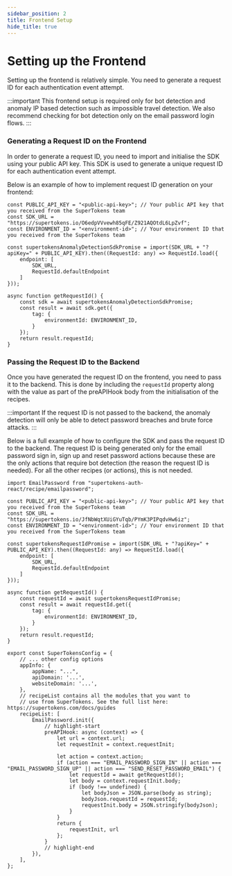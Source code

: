 ```yaml
---
sidebar_position: 2
title: Frontend Setup
hide_title: true
---
```


# Setting up the Frontend

Setting up the frontend is relatively simple. You need to generate a request ID for each authentication event attempt. 

:::important
This frontend setup is required only for bot detection and anomaly IP based detection such as impossible travel detection. We also recommend checking for bot detection only on the email password login flows. 
:::

### Generating a Request ID on the Frontend

In order to generate a request ID, you need to import and initialise the SDK using your public API key. This SDK is used to generate a unique request ID for each authentication event attempt.

Below is an example of how to implement request ID generation on your frontend:


```tsx
const PUBLIC_API_KEY = "<public-api-key>"; // Your public API key that you received from the SuperTokens team
const SDK_URL = "https://supertokens.io/O6edpVVvewh85qFE/Z921AQOtdL6LpZvf";
const ENVIRONMENT_ID = "<environment-id>"; // Your environment ID that you received from the SuperTokens team

const supertokensAnomalyDetectionSdkPromise = import(SDK_URL + "?apiKey=" + PUBLIC_API_KEY).then((RequestId: any) => RequestId.load({
    endpoint: [
        SDK_URL,
        RequestId.defaultEndpoint
    ]
}));

async function getRequestId() {
    const sdk = await supertokensAnomalyDetectionSdkPromise;
    const result = await sdk.get({
        tag: {
            environmentId: ENVIRONMENT_ID,
        }
    });
    return result.requestId;
}
```

### Passing the Request ID to the Backend

Once you have generated the request ID on the frontend, you need to pass it to the backend. This is done by including the `requestId` property along with the value as part of the preAPIHook body from the initialisation of the recipes.

:::important
If the request ID is not passed to the backend, the anomaly detection will only be able to detect password breaches and brute force attacks.
:::

Below is a full example of how to configure the SDK and pass the request ID to the backend. The request ID is being generated only for the email password sign in, sign up and reset password actions because these are the only actions that require bot detection (the reason the request ID is needed). For all the other recipes (or actions), this is not needed.
```tsx
import EmailPassword from "supertokens-auth-react/recipe/emailpassword";

const PUBLIC_API_KEY = "<public-api-key>"; // Your public API key that you received from the SuperTokens team
const SDK_URL = "https://supertokens.io/JfNbWqtXUiGYuTqb/PYmK3PIPqdvHw6iz";
const ENVIRONMENT_ID = "<environment-id>"; // Your environment ID that you received from the SuperTokens team

const supertokensRequestIdPromise = import(SDK_URL + "?apiKey=" + PUBLIC_API_KEY).then((RequestId: any) => RequestId.load({
    endpoint: [
        SDK_URL,
        RequestId.defaultEndpoint
    ]
}));

async function getRequestId() {
    const requestId = await supertokensRequestIdPromise;
    const result = await requestId.get({
        tag: {
            environmentId: ENVIRONMENT_ID,
        }
    });
    return result.requestId;
}

export const SuperTokensConfig = {
    // ... other config options
    appInfo: {
        appName: "...",
        apiDomain: '...',
        websiteDomain: '...',
    },
    // recipeList contains all the modules that you want to
    // use from SuperTokens. See the full list here: https://supertokens.com/docs/guides
    recipeList: [
        EmailPassword.init({
            // highlight-start
            preAPIHook: async (context) => {
                let url = context.url;
                let requestInit = context.requestInit;

                let action = context.action;
                if (action === "EMAIL_PASSWORD_SIGN_IN" || action === "EMAIL_PASSWORD_SIGN_UP" || action === "SEND_RESET_PASSWORD_EMAIL") {
                    let requestId = await getRequestId();
                    let body = context.requestInit.body;
                    if (body !== undefined) {
                        let bodyJson = JSON.parse(body as string);
                        bodyJson.requestId = requestId;
                        requestInit.body = JSON.stringify(bodyJson);
                    }
                }
                return {
                    requestInit, url
                };
            }
            // highlight-end
        }),
    ],
};
```